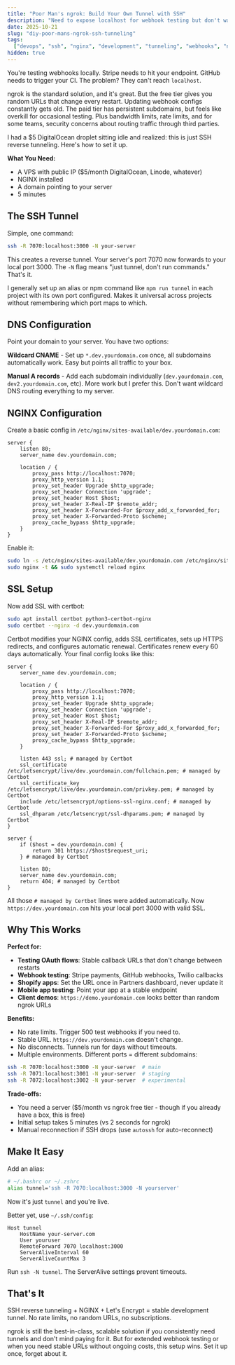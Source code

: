 ```yaml
---
title: "Poor Man's ngrok: Build Your Own Tunnel with SSH"
description: "Need to expose localhost for webhook testing but don't want random URLs or subscriptions? Here's how I use SSH tunneling and NGINX for a stable, free ngrok alternative."
date: 2025-10-21
slug: "diy-poor-mans-ngrok-ssh-tunneling"
tags:
  ["devops", "ssh", "nginx", "development", "tunneling", "webhooks", "ngrok"]
hidden: true
---
```


You're testing webhooks locally. Stripe needs to hit your endpoint. GitHub needs to trigger your CI. The problem? They can't reach `localhost`.

ngrok is the standard solution, and it's great. But the free tier gives you random URLs that change every restart. Updating webhook configs constantly gets old. The paid tier has persistent subdomains, but feels like overkill for occasional testing. Plus bandwidth limits, rate limits, and for some teams, security concerns about routing traffic through third parties.

I had a $5 DigitalOcean droplet sitting idle and realized: this is just SSH reverse tunneling. Here's how to set it up.

**What You Need:**

- A VPS with public IP ($5/month DigitalOcean, Linode, whatever)
- NGINX installed
- A domain pointing to your server
- 5 minutes

## The SSH Tunnel

Simple, one command:

```bash
ssh -R 7070:localhost:3000 -N your-server
```

This creates a reverse tunnel. Your server's port 7070 now forwards to your local port 3000. The `-N` flag means "just tunnel, don't run commands." That's it.

I generally set up an alias or npm command like `npm run tunnel` in each project with its own port configured. Makes it universal across projects without remembering which port maps to which.

## DNS Configuration

Point your domain to your server. You have two options:

**Wildcard CNAME** - Set up `*.dev.yourdomain.com` once, all subdomains automatically work. Easy but points all traffic to your box.

**Manual A records** - Add each subdomain individually (`dev.yourdomain.com`, `dev2.yourdomain.com`, etc). More work but I prefer this. Don't want wildcard DNS routing everything to my server.

## NGINX Configuration

Create a basic config in `/etc/nginx/sites-available/dev.yourdomain.com`:

```nginx
server {
    listen 80;
    server_name dev.yourdomain.com;

    location / {
        proxy_pass http://localhost:7070;
        proxy_http_version 1.1;
        proxy_set_header Upgrade $http_upgrade;
        proxy_set_header Connection 'upgrade';
        proxy_set_header Host $host;
        proxy_set_header X-Real-IP $remote_addr;
        proxy_set_header X-Forwarded-For $proxy_add_x_forwarded_for;
        proxy_set_header X-Forwarded-Proto $scheme;
        proxy_cache_bypass $http_upgrade;
    }
}
```

Enable it:

```bash
sudo ln -s /etc/nginx/sites-available/dev.yourdomain.com /etc/nginx/sites-enabled/
sudo nginx -t && sudo systemctl reload nginx
```

## SSL Setup

Now add SSL with certbot:

```bash
sudo apt install certbot python3-certbot-nginx
sudo certbot --nginx -d dev.yourdomain.com
```

Certbot modifies your NGINX config, adds SSL certificates, sets up HTTPS redirects, and configures automatic renewal. Certificates renew every 60 days automatically. Your final config looks like this:

```nginx
server {
    server_name dev.yourdomain.com;

    location / {
        proxy_pass http://localhost:7070;
        proxy_http_version 1.1;
        proxy_set_header Upgrade $http_upgrade;
        proxy_set_header Connection 'upgrade';
        proxy_set_header Host $host;
        proxy_set_header X-Real-IP $remote_addr;
        proxy_set_header X-Forwarded-For $proxy_add_x_forwarded_for;
        proxy_set_header X-Forwarded-Proto $scheme;
        proxy_cache_bypass $http_upgrade;
    }

    listen 443 ssl; # managed by Certbot
    ssl_certificate /etc/letsencrypt/live/dev.yourdomain.com/fullchain.pem; # managed by Certbot
    ssl_certificate_key /etc/letsencrypt/live/dev.yourdomain.com/privkey.pem; # managed by Certbot
    include /etc/letsencrypt/options-ssl-nginx.conf; # managed by Certbot
    ssl_dhparam /etc/letsencrypt/ssl-dhparams.pem; # managed by Certbot
}

server {
    if ($host = dev.yourdomain.com) {
        return 301 https://$host$request_uri;
    } # managed by Certbot

    listen 80;
    server_name dev.yourdomain.com;
    return 404; # managed by Certbot
}
```

All those `# managed by Certbot` lines were added automatically. Now `https://dev.yourdomain.com` hits your local port 3000 with valid SSL.

## Why This Works

**Perfect for:**

- **Testing OAuth flows**: Stable callback URLs that don't change between restarts
- **Webhook testing**: Stripe payments, GitHub webhooks, Twilio callbacks
- **Shopify apps**: Set the URL once in Partners dashboard, never update it
- **Mobile app testing**: Point your app at a stable endpoint
- **Client demos**: `https://demo.yourdomain.com` looks better than random ngrok URLs

**Benefits:**

- No rate limits. Trigger 500 test webhooks if you need to.
- Stable URL. `https://dev.yourdomain.com` doesn't change.
- No disconnects. Tunnels run for days without timeouts.
- Multiple environments. Different ports = different subdomains:

```bash
ssh -R 7070:localhost:3000 -N your-server  # main
ssh -R 7071:localhost:3001 -N your-server  # staging
ssh -R 7072:localhost:3002 -N your-server  # experimental
```

**Trade-offs:**

- You need a server ($5/month vs ngrok free tier - though if you already have a box, this is free)
- Initial setup takes 5 minutes (vs 2 seconds for ngrok)
- Manual reconnection if SSH drops (use `autossh` for auto-reconnect)

## Make It Easy

Add an alias:

```bash
# ~/.bashrc or ~/.zshrc
alias tunnel='ssh -R 7070:localhost:3000 -N yourserver'
```

Now it's just `tunnel` and you're live.

Better yet, use `~/.ssh/config`:

```ssh-config
Host tunnel
    HostName your-server.com
    User youruser
    RemoteForward 7070 localhost:3000
    ServerAliveInterval 60
    ServerAliveCountMax 3
```

Run `ssh -N tunnel`. The ServerAlive settings prevent timeouts.

## That's It

SSH reverse tunneling + NGINX + Let's Encrypt = stable development tunnel. No rate limits, no random URLs, no subscriptions.

ngrok is still the best-in-class, scalable solution if you consistently need tunnels and don't mind paying for it. But for extended webhook testing or when you need stable URLs without ongoing costs, this setup wins. Set it up once, forget about it.
